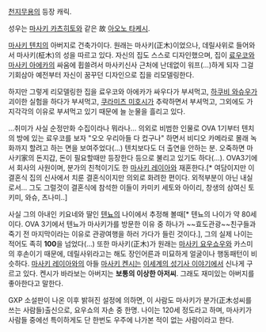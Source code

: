 [[천지무용]]의 등장 캐릭. 

성우는 [[마사키 카츠히토]]와 같은 故 [[아오노 타케시]].

[[마사키 텐치]]의 아버지로 건축가이다. 원래는 마사키(正木)이었으나, 데릴사위로 들어와서 마사키(柾木)의 성을 따르고 있다. 자신의 집도 스스로 디자인했으며, 집이 [[료우코]]와 [[마사키 아에카]]의 싸움에 휩쓸려서 마사키신사 근처에 난데없이 워프(…)하게 되자 그걸 기회삼아 예전부터 자신이 꿈꾸던 디자인으로 집을 리모델링한다.

하지만 그렇게 리모델링한 집을 료우코와 아에카가 싸우다가 부셔먹고, [[하쿠비 와슈우]]가 괴이한 실험을 하다가 부셔먹고, [[쿠라미츠 미호시]]가 추락하면서 부셔먹고, 그외에도 가지각각의 이유로 부셔먹고 있기 때문에 늘 눈물을 흘리고 있다. 

…취미가 사실 순정만화 수집이라나 뭐라나… 의외로 비범한 인물로 OVA 1기부터 텐치의 방에 있는 료우코를 보자 "오오 우리아들 다 컸구나" 하면서 비디오 카메라로 몰래 녹화까지 할려고 하는 면을 보여주었다(…) 텐치보다도 더 출연을 안하는 분. 오죽하면 마사키家의 돈지갑, 돈이 필요할때만 등장한다 등으로 불리고 있기도 하다(…). OVA3기에서 회사의 사원이며, 분가의 친척이기도 한 [[마사키 레이아]]와 재혼한다.[* 여담이지만 이 결혼식 집의 신사에서 치룬 결혼식이지만 의외로 화려한 편이다. 외적부분이 아닌 내실로서… 그도 그럴것이 결혼식에 참석한 이들이 카미키 세토와 아이리, 창생의 삼여신 토키미,  와슈, 츠나미..]

사실 그의 아내인 키요네와 딸인 [[마사키 텐뇨|텐뇨]]의 나이에서 추정해 볼때[* 텐뇨의 나이가 약 80세이다. OVA 3기에서 텐뇨가 마사키가를 방문한 이유 중 하나가 ~~효도관광~~친구들과 죽기 전 마지막이라는 이유로 관광여행을 하러 가다가 들린 것이다.], 그의 실제 나이는 적어도 족히 '''100'''을 넘었다(…) 또한 마사키(正木)가 원래는 [[마사키 요우쇼우]]와 카스미의 후손이기 때문에, 데릴사위라고는 해도 장인어른과 미묘하게 얼굴이나 행동패턴이 비슷하다. [[마사키 레이아]]와의 아들 [[마사키 켄시]]는 [[이세계의 성기사 이야기]]에서 신나게 구르고 있다. 켄시가 바라보는 아버지는 '''보통의 이상한 아저씨'''. 그래도 재미있는 아버지를 좋아한다고 말한다.

GXP 소설판이 나온 이후 밝혀진 설정에 의하면, 이 사람도 마사키가 분가(正木성씨를 쓰는 사람들)출신으로, 요우쇼의 자손 중 한명. 나이는 120세 정도라고 하며, 마사키가 사람들 중에선 특이하게도 단 한번도 우주에 나가본 적이 없는 사람이라고 한다.
